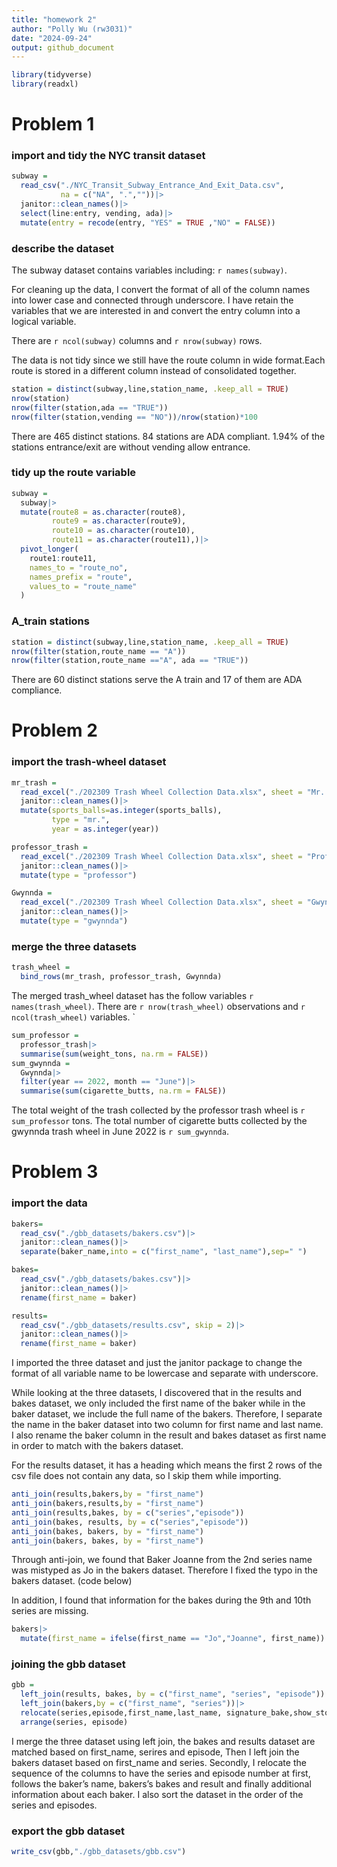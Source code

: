 ```yaml
---
title: "homework 2"
author: "Polly Wu (rw3031)"
date: "2024-09-24"
output: github_document
---
```


```r
library(tidyverse)
library(readxl)
```

# Problem 1

### import and tidy the NYC transit dataset 

```r
subway = 
  read_csv("./NYC_Transit_Subway_Entrance_And_Exit_Data.csv",  
           na = c("NA", ".",""))|>
  janitor::clean_names()|>
  select(line:entry, vending, ada)|>
  mutate(entry = recode(entry, "YES" = TRUE ,"NO" = FALSE))
```
### describe the dataset

The subway dataset contains variables including: `r names(subway)`.

For cleaning up the data, I convert the format of all of the column names into lower case and connected through underscore. I have retain the variables that we are interested in and convert the entry column into a logical variable. 

There are `r ncol(subway)` columns and `r nrow(subway)` rows. 

The data is not tidy since we still have the route column in wide format.Each route is stored in a different column instead of consolidated together.

```r
station = distinct(subway,line,station_name, .keep_all = TRUE)
nrow(station)
nrow(filter(station,ada == "TRUE"))
nrow(filter(station,vending == "NO"))/nrow(station)*100
```
There are 465 distinct stations.
84 stations are ADA compliant. 
1.94% of the stations entrance/exit are without vending allow entrance. 

### tidy up the route variable

```r
subway =
  subway|>
  mutate(route8 = as.character(route8),
         route9 = as.character(route9),
         route10 = as.character(route10),
         route11 = as.character(route11),)|>
  pivot_longer(
    route1:route11,
    names_to = "route_no",
    names_prefix = "route",
    values_to = "route_name"
  )
```

### A_train stations

```r
station = distinct(subway,line,station_name, .keep_all = TRUE)
nrow(filter(station,route_name == "A"))
nrow(filter(station,route_name =="A", ada == "TRUE"))
```
There are 60 distinct stations serve the A train and 17 of them are ADA compliance. 

# Problem 2

### import the trash-wheel dataset 
```r
mr_trash = 
  read_excel("./202309 Trash Wheel Collection Data.xlsx", sheet = "Mr. Trash Wheel", skip = 1,  na = c("NA", ".","")) |>
  janitor::clean_names()|>
  mutate(sports_balls=as.integer(sports_balls), 
         type = "mr.",
         year = as.integer(year))
```
```r
professor_trash = 
  read_excel("./202309 Trash Wheel Collection Data.xlsx", sheet = "Professor Trash Wheel", skip = 1,  na = c("NA", ".","")) |>
  janitor::clean_names()|>
  mutate(type = "professor")
```

```r
Gwynnda = 
  read_excel("./202309 Trash Wheel Collection Data.xlsx", sheet = "Gwynnda Trash Wheel", skip = 1,  na = c("NA", ".","")) |>
  janitor::clean_names()|>
  mutate(type = "gwynnda")
```

### merge the three datasets 
```r
trash_wheel = 
  bind_rows(mr_trash, professor_trash, Gwynnda)
```

The merged trash_wheel dataset has the follow variables `r names(trash_wheel)`. There are `r nrow(trash_wheel)` observations and `r ncol(trash_wheel)` variables. `

```r
sum_professor = 
  professor_trash|>
  summarise(sum(weight_tons, na.rm = FALSE))
sum_gwynnda = 
  Gwynnda|>
  filter(year == 2022, month == "June")|>
  summarise(sum(cigarette_butts, na.rm = FALSE))
```

The total weight of the trash collected by the professor trash wheel is `r sum_professor` tons. The total number of cigarette butts collected by the gwynnda trash wheel in June 2022 is `r sum_gwynnda`.

# Problem 3

### import the data 
```r
bakers=
  read_csv("./gbb_datasets/bakers.csv")|>
  janitor::clean_names()|>
  separate(baker_name,into = c("first_name", "last_name"),sep=" ")

bakes=
  read_csv("./gbb_datasets/bakes.csv")|>
  janitor::clean_names()|>
  rename(first_name = baker)

results=
  read_csv("./gbb_datasets/results.csv", skip = 2)|>
  janitor::clean_names()|>
  rename(first_name = baker)
```
I imported the three dataset and just the janitor package to change the format of all variable name to be lowercase and separate with underscore. 

While looking at the three datasets, I discovered that in the results and bakes dataset, we only included the first name of the baker while in the baker dataset, we include the full name of the bakers. Therefore, I separate the name in the baker dataset into two column for first name and last name. I also rename the baker column in the result and bakes dataset as first name in order to match with the bakers dataset. 

For the results dataset, it has a heading which means the first 2 rows of the csv file does not contain any data, so I skip them while importing. 

```r
anti_join(results,bakers,by = "first_name")
anti_join(bakers,results,by = "first_name")
anti_join(results,bakes, by = c("series","episode"))
anti_join(bakes, results, by = c("series","episode"))
anti_join(bakes, bakers, by = "first_name")
anti_join(bakers, bakes, by = "first_name")
```
Through anti-join, we found that Baker Joanne from the 2nd series name was mistyped as Jo in the bakers dataset. Therefore I fixed the typo in the bakers dataset. (code below)

In addition, I found that information for the bakes during the 9th and 10th series are missing. 

```r
bakers|>
  mutate(first_name = ifelse(first_name == "Jo","Joanne", first_name))
```

### joining the gbb dataset 

```r
gbb = 
  left_join(results, bakes, by = c("first_name", "series", "episode"))|>
  left_join(bakers,by = c("first_name", "series"))|>
  relocate(series,episode,first_name,last_name, signature_bake,show_stopper,technical,result,baker_age:hometown)|>
  arrange(series, episode)
```

I merge the three dataset using left join, the bakes and results dataset are matched based on first_name, serires and episode, Then I left join the bakers dataset based on first_name and series. Secondly, I relocate the sequence of the columns to have the series and episode number at first, follows the baker's name, bakers's bakes and result and finally additional information about each baker. I also sort the dataset in the order of the series and episodes. 

### export the gbb dataset 

```r
write_csv(gbb,"./gbb_datasets/gbb.csv")
```

###